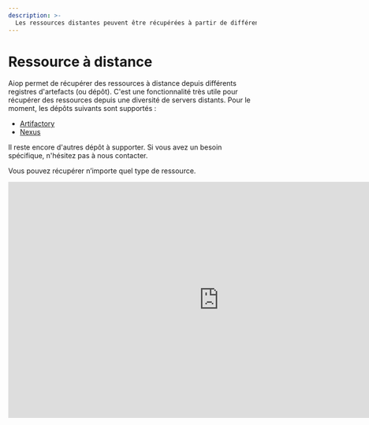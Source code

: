 ```yaml
---
description: >-
  Les ressources distantes peuvent être récupérées à partir de différents registres d'artefacts.
---
```


# Ressource à distance

Aiop permet de récupérer des ressources à distance depuis différents registres d'artefacts (ou dépôt). C'est une fonctionnalité très utile pour récupérer des ressources depuis une diversité de servers distants. Pour le moment, les dépôts suivants sont supportés :

- [Artifactory](#artifactory)
- [Nexus](#nexus)

<Callout type="info" emoji="ℹ️">
Il reste encore d'autres dépôt à supporter. Si vous avez un besoin spécifique, n'hésitez pas à nous contacter.
</Callout>

Vous pouvez récupérer n’importe quel type de ressource.

<iframe width="853" height="480" src="https://www.youtube.com/embed/FjMc8oWMlis?si=2SGnJQW5kKza0dsh?rel=0" title="YouTube video player" frameborder="0" allow="fullscreen; accelerometer;" allowfullscreen/>

## Prérequis de Paramétrages

Il faut que l'accès au servers distants et surtout le paramétrage de Aiop soient fait. Pour plus d'informations, veuillez consulter la section [Configuration Utilisateur](/docs/configurations/user#structure-du-fichier-de-configuration) et la section [Playbook](/docs/configurations/playbook).

### Configuration Playbook

Prenons l'exemple de fichier de configuration du playbook suivante. Concentrons-nous sur les deux premiers éléments de la liste de `repositories`:

```yaml {3-12} filename="~/.aiop/config.yaml"
...
repositories:
  - name: artifactory-release
    instance: artifactory-company
    type: artifactory
    base_url: https://artifactory.my-company.com/artifactory/release/
    repository_regex: ^(?P<app_name>.+)\/(?P<version>\d+\.\d+)\/(?P<filename>.+)$
  - name: artifactory-develop
    instance: artifactory-company
    type: artifactory
    base_url: https://artifactory.my-company.com/artifactory/develop/
    repository_regex: ^(?P<app_name>.+)\/(?P<version>\d+\.\d+-dev)\/(?P<filename>.+)$
  - name: nexus-develop
    instance: nexus-company
    type: nexus
    base_url: https://nexus.my-company.com/repo/develop/
    repository_regex: ^(?P<app_name>.+)\/(?P<version>\d+\.\d+-dev)\/(?P<filename>.+)$
...
```

Nous avons paramétré une instance de registre d’artefact que l’on a nommé `artifactory-company` avec deux dépôts `artifactory-release` et `artifactory-develop`. Ces dépôts ont des URLs de base différentes car elles ne pointes pas vers le même dépôt d’artefact. Ils ont aussi des expressions régulières différentes pour filtrer les ressources à récupérer.

Décortiquons l’expression régulière du premier dépôt `^(?P<app_name>.+)\/(?P<version>\d+\.\d+)\/(?P<filename>.+)$`. Pour rappel le nommage des groupes permet de récupérer les valeurs et de les utiliser pendant la génération du package:
- `(?P<app_name>.+)` : le nom de l’application (nom quelconque sans limite et contraintes de caractères)
- `(?P<version>\d+\.\d+)` : la version de l’application (2 nombres entiers avec un point comme séparateur)
- `(?P<filename>.+)` : le nom du fichier (nom quelconque sans limite et contraintes de caractères)

Vous remarquerez que le deuxième dépôt `artifactory-develop` a une expression régulière différente `^(?P<app_name>.+)\/(?P<version>\d+\.\d+-dev)\/(?P<filename>.+)$`. Cela permet de récupérer les ressources qui ont une version de développement, d’où le `-dev` ajouté dans la version de l’application `(?P<version>\d+\.\d+-dev)`.

```yaml {13-17} filename="~/.aiop/config.yaml"
...
repositories:
  - name: artifactory-release
    instance: artifactory-company
    type: artifactory
    base_url: https://artifactory.my-company.com/artifactory/release/
    repository_regex: ^(?P<app_name>.+)\/(?P<version>\d+\.\d+)\/(?P<filename>.+)$
  - name: artifactory-develop
    instance: artifactory-company
    type: artifactory
    base_url: https://artifactory.my-company.com/artifactory/develop/
    repository_regex: ^(?P<app_name>.+)\/(?P<version>\d+\.\d+-dev)\/(?P<filename>.+)$
  - name: nexus-develop
    instance: nexus-company
    type: nexus
    base_url: https://nexus.my-company.com/repo/develop/
    repository_regex: ^(?P<app_name>.+)\/(?P<version>\d+\.\d+-dev)\/(?P<filename>.+)$
...
```

Par la suite, nous avons configuré une autre instance de registre d'artefact que nous avons appelée `nexus-company` avec un dépôt `nexus-develop`. Dans un souci de clarté dans l'explication, nous avons opté pour la même expression régulière que celle utilisée pour le deuxième dépôt `artifactory-develop`.

### Configuration Utilisateur

Voyons ensuite la configuration de l’utilisateur pour l’authentification sur le serveur distant d’`artifactory`.

```yaml {3-6} filename="~/.aiop/config.yaml"
...
repositories:
  - instance: artifactory-company
    username: admin
    password: KhH479X66hH98i
    auth_type: basic
...
```

Vous constaterez que l’instance `artifactory-company` correspond à celui paramétré dans le playbook. Ici l’utilisateur décide de s’authentifier avec un nom d’utilisateur `admin` et un mot de passe `KhH479X66hH98i` en utilisant le type d’authentification `basic`. (Voir la section [Configuration Utilisateur](/docs/configurations/user#personalisation) pour plus d’informations)

## Artifactory

Les configurations ont été définies précédemment. Nous sommes maintenant en mesure de récupérer des ressources à partir du serveur distant d'`Artifactory`. Voici un exemple concret de récupération d'un fichier de paramètres depuis le dépôt `artifactory-release`:

<FileTree>
  <FileTree.Folder name="playbook" defaultOpen>
    <FileTree.Folder name=".git">
        <FileTree.File name="..." />
    </FileTree.Folder>
    <FileTree.Folder name=".aiop">
        <FileTree.File name="inventory_config.yml" />
        <FileTree.File name="inventory.yml" />
        <FileTree.File name="playbook.yml" />
    </FileTree.Folder>
    <FileTree.Folder name="ressources" defaultOpen>
        <FileTree.File name=".aml" />
    </FileTree.Folder>
  </FileTree.Folder>
</FileTree>

<Callout type="info" emoji="ℹ️">
Vous constaterez qu’il n’y a pas de ressource en local dans le dossier `ressources` car tout est à distance sur le serveur.
</Callout>

```yaml {1, 6} filename="ressources/.aml" /<artifactory-release>/ /<artifactory-develop>/
- source: <artifactory-release>my-app/1.0/fichier
  destination: fichier
  compatibility:
    - apps: [my-app]
      envs: [prod]
- source: <artifactory-develop>my-app/1.0-dev/fichier
  destination: fichier
  compatibility:
    - apps: [my-app]
      envs: [dev]
```

Dans la première déclaration, le fichier `fichier` sera récupéré depuis le dépôt `artifactory-release` de l’instance `artifactory-company` avec le nom de l’application `my-app` et la version `1.0` et placé dans le package à sa racine avec le nom `fichier`. Le fichier sera récupéré du dépôt distant vérifié par l’expression régulière `^(?P<app_name>.+)\/(?P<version>\d+\.\d+)\/(?P<filename>.+)$` et vérifié également par son hashage pour garantir son intégrité et sa sécurité.

Dans la deuxième déclaration, le fichier `bin` sera récupéré depuis le dépôt `artifactory-release` de l’instance `artifactory-company` avec le nom de l’application `my-app` et la version `1.0` et placé dans le package à sa racine avec le nom `fichier`. Le fichier sera récupéré du dépôt distant vérifié par l’expression régulière `^(?P<app_name>.+)\/(?P<version>\d+\.\d+-dev)\/(?P<filename>.+)$` et vérifié également par son hashage pour garantir son intégrité et sa sécurité.

<Callout type="info" emoji="ℹ️">
Vous constaterez que le binaire de la deuxième déclaration sera récupéré seulement lorsque le package souhaité est destiné à l’environnement de **développement**. Cela est possible grâce à la compatibilité déclarée dans la deuxième déclaration. Et la source ne vient pas du même dépôt que la première déclaration.
</Callout>

## Nexus

Les paramétrages ont été fait plus haut, nous pouvons maintenant récupérer des ressources depuis le serveur distant d’`artifactory`. Voici un exemple concret pour récupérer un fichier de paramètres depuis le dépôt `artifactory-release`:

<FileTree>
  <FileTree.Folder name="playbook" defaultOpen>
    <FileTree.Folder name=".git">
        <FileTree.File name="..." />
    </FileTree.Folder>
    <FileTree.Folder name=".aiop">
        <FileTree.File name="inventory_config.yml" />
        <FileTree.File name="inventory.yml" />
        <FileTree.File name="playbook.yml" />
    </FileTree.Folder>
    <FileTree.Folder name="ressources" defaultOpen>
        <FileTree.File name=".aml" />
    </FileTree.Folder>
  </FileTree.Folder>
</FileTree>

```yaml {1} filename="ressources/.aml" /<nexus-develop>/
- source: <nexus-develop>my-app-from-nexus/1.0-dev/fichier
  destination: fichier
  compatibility:
    - ...
```

Dans ce cas, le fichier `fichier` sera récupéré depuis le dépôt `nexus-develop` de l’instance `nexus-company` avec le nom de l’application `my-app-from-nexus` et la version `1.0-dev` et placé dans le package à sa racine avec le nom `app`. Le fichier sera récupéré du dépôt distant vérifié par l’expression régulière `^(?P<app_name>.+)\/(?P<version>\d+\.\d+)\/(?P<filename>.+)$` et vérifié également par son hashage pour garantir son intégrité et sa sécurité.

## Caching et vérifications

Sachez que les ressources distantes sont stockées dans le cache local pour éviter de les récupérer à chaque génération de package ([En savoir plus sur le caching](/docs/caching)). En revanche, elles sont vérifiées à chaque génération de packages pour garantir que la ressources est à jour par rapport à la dernière version disponible sur le serveur distant ([En savoir plus sur la vérification](/docs/cli/build)).
